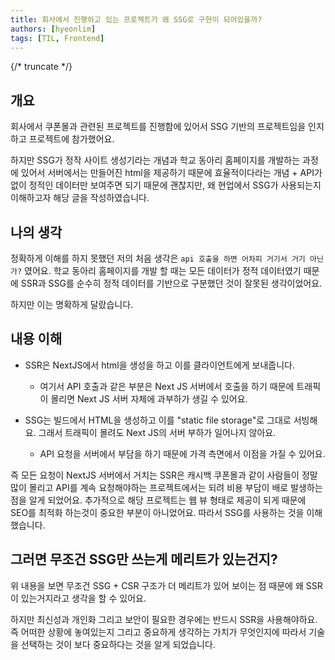 ```yaml
---
title: 회사에서 진행하고 있는 프로젝트가 왜 SSG로 구현이 되어있을까?
authors: [hyeonlim]
tags: [TIL, Frontend]
---
```


{/* truncate */}

## 개요

회사에서 쿠폰몰과 관련된 프로젝트를 진행함에 있어서 SSG 기반의 프로젝트임을 인지하고 프로젝트에 참가했어요. 

하지만 SSG가 정작 사이트 생성기라는 개념과 학교 동아리 홈페이지를 개발하는 과정에 있어서 서버에서는 만들어진 html을 제공하기 때문에 효율적이다라는 개념 + API가 없이 정적인 데이터만 보여주면 되기 때문에 괜찮지만, 왜 현업에서 SSG가 사용되는지 이해하고자 해당 글을 작성하였습니다.

## 나의 생각

정확하게 이해를 하지 못했던 저의 처음 생각은 `api 호출을 하면 어차피 거기서 거기 아닌가?` 였어요. 학교 동아리 홈페이지를 개발 할 때는 모든 데이터가 정적 데이터였기 때문에 SSR과 SSG를 순수히 정적 데이터를 기반으로 구분했던 것이 잘못된 생각이었어요.

하지만 이는 명확하게 달랐습니다.

## 내용 이해

- SSR은 NextJS에서 html을 생성을 하고 이를 클라이언트에게 보내줍니다. 
    - 여기서 API 호출과 같은 부분은 Next JS 서버에서 호출을 하기 때문에 트래픽이 몰리면 Next JS 서버 자체에 과부하가 생길 수 있어요.

- SSG는 빌드에서 HTML을 생성하고 이를 "static file storage"로 그대로 서빙해요. 그래서 트래픽이 몰려도 Next JS의 서버 부하가 일어나지 않아요.
    - API 요청을 서버에서 부담을 하기 때문에 가격 측면에서 이점을 가질 수 있어요.

즉 모든 요청이 NextJS 서버에서 거치는 SSR은 캐시백 쿠폰몰과 같이 사람들이 정말 많이 몰리고 API를 계속 요청해야하는 프로젝트에서는 되려 비용 부담이 배로 발생하는 점을 알게 되었어요. 
추가적으로 해당 프로젝트는 웹 뷰 형태로 제공이 되게 때문에 SEO를 최적화 하는것이 중요한 부분이 아니었어요. 따라서 SSG를 사용하는 것을 이해했습니다.

## 그러면 무조건 SSG만 쓰는게 메리트가 있는건지?

위 내용을 보면 무조건 SSG + CSR 구조가 더 메리트가 있어 보이는 점 때문에 왜 SSR이 있는거지라고 생각을 할 수 있어요.

하지만 최신성과 개인화 그리고 보안이 필요한 경우에는 반드시 SSR을 사용해야하요. 즉 어떠한 상황에 놓여있는지 그리고 중요하게 생각하는 가치가 무엇인지에 따라서 기술을 선택하는 것이 보다 중요하다는 것을 알게 되었습니다.